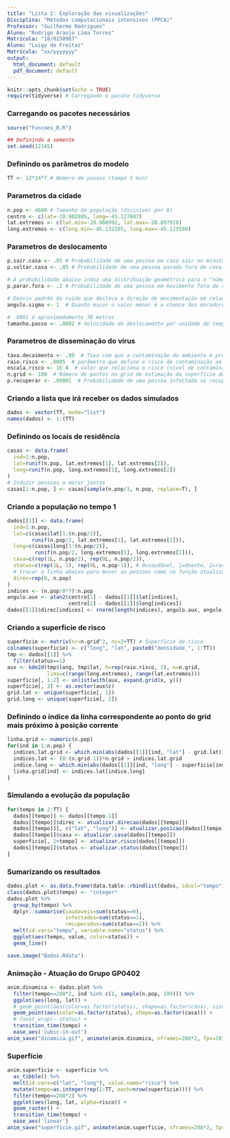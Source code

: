 ```yaml
---
title: "Lista 2: Exploração das visualizações"
Disciplina: "Métodos computacionais intensivos (PPCA)"
Professor: "Guilherme Rodrigues"
Aluno: "Rodrigo Araujo Lima Torres"
Matrícula: "18/0150987"
Aluno: "Luigy de Freitas"
Matrícula: "xx/yyyyyyy"
output:
  html_document: default
  pdf_document: default
---
```


```r
knitr::opts_chunk$set(echo = TRUE)
require(tidyverse) # Carregando o pacote tidyverse
```

### Carregando os pacotes necessários

```r
source("Funcoes_R.R")

## Definindo a semente
set.seed(12345)
```

### Definindo os parâmetros do modelo
```r
TT <- 12*24*7 # Número de passos (tempo 5 min)
```

### Parametros da cidade
```r
n.pop <- 4600 # Tamanho da população (divisível por 8)
centro <- c(lat=-20.902805, long=-45.127847)
lat.extremos <- c(lat.min=-20.908992, lat.max=-20.897918)
long.extremos <- c(long.min=-45.132165, long.max=-45.123509)
```

### Parametros de deslocamento
```r
p.sair.casa <- .05 # Probabilidade de uma pessoa em casa sair no minuto em questão
p.voltar.casa <- .05 # Probabilidade de uma pessoa parada fora de casa entrar em movimento de retorno

# A probabilidade abaixo induz uma distribuição geométrica para o "número de movimentos até parar"
p.parar.fora <- .2 # Probabilidade de uma pessoa em movimento fora de casa parar

# Desvio padrão do ruído que desloca a direção de movimentação em relação ao centro da cidade
angulo.sigma <- 1  # Quanto maior o valor menor é a chance dos moradores irem para o centro

# .0001 é aproximadamente 30 metros
tamanho.passo <- .0002 # Velocidade do deslocamento por unidade de tempo 

```

### Parametros de disseminação do vírus
```r
taxa.decaimento <- .99  # Taxa com que a contaminação do ambiente é preservada no tempo seguinte
raio.risco <- .0005  # parâmetro que define o risco de contaminação ao redor de um indivíduo
escala.risco <- 1E-8  # valor que relaciona o risco (nível de contaminação) à probabilidade de infecção 
n.grid <- 100  # Número de pontos no grid de estimação da superficie de risco
p.recuperar <- .00001  # Probabilidade de uma pessoa infectada se recuperar em um instante de tempo
```

### Criando a lista que irá receber os dados simulados
```r
dados <- vector(TT, mode="list")
names(dados) <- 1:(TT) 
```

### Definindo os locais de residência
```r
casas <- data.frame(
  ind=1:n.pop,
  lat=runif(n.pop, lat.extremos[1], lat.extremos[2]),
  long=runif(n.pop, long.extremos[1], long.extremos[2])
)
# Induzir pessoas a morar juntas
casas[1:n.pop, ] <- casas[sample(n.pop/3, n.pop, replace=T), ]  
```

### Criando a população no tempo 1
```r
dados[[1]] <- data.frame(
  ind=1:n.pop,
  lat=c(casas$lat[1:(n.pop/2)], 
        runif(n.pop/2, lat.extremos[1], lat.extremos[2])),
  long=c(casas$long[1:(n.pop/2)], 
         runif(n.pop/2, long.extremos[1], long.extremos[2])),
  casa=c(rep(1L, n.pop/2), rep(0L, n.pop/2)),
  status=c(rep(1L, 1), rep(0L, n.pop-1)), # 0=saudável, 1=doente, 2=recuperado
  # trocar a linha abaixo para mover as pessoas como na função atualizar.direcao 
  direc=rep(0, n.pop) 
) 
indices <- (n.pop/8*7):n.pop 
angulo.aux <- atan2(centro[1] - dados[[1]]$lat[indices], 
                    centro[2] - dados[[1]]$long[indices])
dados[[1]]$direc[indices] <- rnorm(length(indices), angulo.aux, angulo.sigma)
```

### Criando a superficie de risco
```r
superficie <- matrix(nr=n.grid^2, nc=2+TT) # Superficie de risco
colnames(superficie) <- c("long", "lat", paste0("densidade_", 1:TT))
tmp <- dados[[1]] %>%
  filter(status==1)
aux <- kde2d(tmp$long, tmp$lat, h=rep(raio.risco, 2), n=n.grid, 
             lims=c(range(long.extremos), range(lat.extremos)))
superficie[, 1:2] <- unlist(with(aux, expand.grid(x, y)))
superficie[, 3] <- as.vector(aux$z)
grid.lat <- unique(superficie[, 1])
grid.long <- unique(superficie[, 2])
```

### Definindo o índice da linha correspondente ao ponto do grid mais próximo à posição corrente
```r
linha.grid <- numeric(n.pop)
for(ind in 1:n.pop) {
  indices.lat.grid <- which.min(abs(dados[[1]][ind, "lat"] - grid.lat))
  indices.lat <- (0:(n.grid-1))*n.grid + indices.lat.grid
  indice.long <- which.min(abs(dados[[1]][ind, "long"] - superficie[indices.lat, 2]))
  linha.grid[ind] <- indices.lat[indice.long]
}
```

### Simulando a evolução da população
```r
for(tempo in 2:TT) {
  dados[[tempo]] <- dados[[tempo-1]]
  dados[[tempo]]$direc <- atualizar.direcao(dados[[tempo]])
  dados[[tempo]][, c("lat", "long")] <- atualizar.posicao(dados[[tempo]])
  dados[[tempo]]$casa <- atualizar.casa(dados[[tempo]])
  superficie[, 2+tempo] <- atualizar.risco(dados[[tempo]])
  dados[[tempo]]$status <- atualizar.status(dados[[tempo]])
}
```

### Sumarizando os resultados
```r
dados.plot <- as.data.frame(data.table::rbindlist(dados, idcol="tempo"))
class(dados.plot$tempo) <- "integer"
dados.plot %>%
  group_by(tempo) %>%
  dplyr::summarise(saudaveis=sum(status==0),
                   infectados=sum(status==1),
                   recuperados=sum(status==2)) %>%
  melt(id.vars="tempo", variable.name="status") %>%
  ggplot(aes(tempo, value, color=status)) +
  geom_line()

save.image("Dados.Rdata")
```

### Animação - Atuação do Grupo GP0402
```r
anim.dinamica <- dados.plot %>% 
  filter(tempo<=288*2, ind %in% c(1, sample(n.pop, 199))) %>% 
  ggplot(aes(long, lat)) + 
  # geom_point(aes(color=as.factor(status), shape=as.factor(casa), size=status + .1)) +
  geom_point(aes(color=as.factor(status), shape=as.factor(casa))) +
  # facet_wrap(~ status) +
  transition_time(tempo) +
  ease_aes('cubic-in-out')
anim_save("dinamica.gif", animate(anim.dinamica, nframes=288*2, fps=10))
```


### Superfície
```r
anim.superficie <- superficie %>%
  as_tibble() %>%
  melt(id.vars=c("lat", "long"), value.name="risco") %>%
  mutate(tempo=as.integer(rep(1:TT, each=nrow(superficie)))) %>%
  filter(tempo<=288*2) %>%
  ggplot(aes(long, lat, alpha=risco)) +
  geom_raster() +
  transition_time(tempo) +
  ease_aes('linear')
anim_save("superficie.gif", animate(anim.superficie, nframes=288*2, fps=10))
```